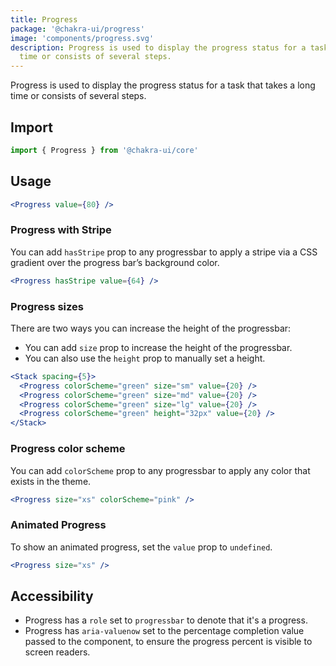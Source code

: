 ```yaml
---
title: Progress
package: '@chakra-ui/progress'
image: 'components/progress.svg'
description: Progress is used to display the progress status for a task that takes a long
  time or consists of several steps.
---
```


Progress is used to display the progress status for a task that takes a long
time or consists of several steps.

## Import

```js
import { Progress } from '@chakra-ui/core'
```

## Usage

```jsx
<Progress value={80} />
```

### Progress with Stripe

You can add `hasStripe` prop to any progressbar to apply a stripe via a CSS
gradient over the progress bar’s background color.

```jsx
<Progress hasStripe value={64} />
```

### Progress sizes

There are two ways you can increase the height of the progressbar:

- You can add `size` prop to increase the height of the progressbar.
- You can also use the `height` prop to manually set a height.

```jsx
<Stack spacing={5}>
  <Progress colorScheme="green" size="sm" value={20} />
  <Progress colorScheme="green" size="md" value={20} />
  <Progress colorScheme="green" size="lg" value={20} />
  <Progress colorScheme="green" height="32px" value={20} />
</Stack>
```

### Progress color scheme

You can add `colorScheme` prop to any progressbar to apply any color that exists
in the theme.

```jsx
<Progress size="xs" colorScheme="pink" />
```

### Animated Progress

To show an animated progress, set the `value` prop to `undefined`.

```jsx
<Progress size="xs" />
```

## Accessibility

- Progress has a `role` set to `progressbar` to denote that it's a progress.
- Progress has `aria-valuenow` set to the percentage completion value passed to
  the component, to ensure the progress percent is visible to screen readers.
